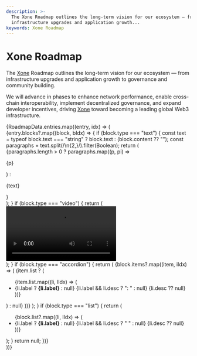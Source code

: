 ```yaml
---
description: >-
  The Xone Roadmap outlines the long-term vision for our ecosystem — from
  infrastructure upgrades and application growth...
keywords: Xone Roadmap
---
```


# Xone Roadmap

The [Xone](https://xone.org/) Roadmap outlines the long-term vision for our ecosystem — from infrastructure upgrades and application growth to governance and community building.

We will advance in phases to enhance network performance, enable cross-chain interoperability, implement decentralized governance, and expand developer incentives, driving [Xone](https://xone.org/) toward becoming a leading global Web3 infrastructure.

<ChangelogTimeline className="mt-8">
  {RoadmapData.entries.map((entry, idx) => (
    <ChangelogEntry
      key={idx}
      date={entry.date}
      version={entry.version}
      title={entry.title}
      tags={entry.tags}
    >
      <div className="space-y-4">
      {entry.blocks?.map((block, bIdx) => {
        if (block.type === "text") {
          const text = typeof block.text === "string" ? block.text : (block.content ?? "");
          const paragraphs = text.split(/\n{2,}/).filter(Boolean);
          return (
            <div key={bIdx}>
              {paragraphs.length > 0
                ? paragraphs.map((p, pi) => <p key={pi}>{p}</p>)
                : <p>{text}</p>}
            </div>
          );
        }
        if (block.type === "video") {
          return (
            <div key={bIdx} className="rounded-lg overflow-hidden border border-gray-200 dark:border-gray-800">
              <Video src={block.src} isMt6={Boolean(block.isMt6)} />
            </div>
          );
        }
        if (block.type === "accordion") {
          return (
            <Accordion key={bIdx}>
              {block.items?.map((item, iIdx) => (
                <Accordion.Item key={iIdx} title={item.title} defaultOpen={Boolean(item.defaultOpen)}>
                  {item.list ? (
                    <ul>
                      {item.list.map((li, lIdx) => (
                        <li key={lIdx}>
                          {li.label ? <strong>{li.label}</strong> : null}
                          {li.label && li.desc ? ": " : null}
                          {li.desc ?? null}
                        </li>
                      ))}
                    </ul>
                  ) : null}
                </Accordion.Item>
              ))}
            </Accordion>
          );
        }
        if (block.type === "list") {
          return (
            <ul key={bIdx}>
              {block.list?.map((li, lIdx) => (
                <li key={lIdx}>
                  {li.label ? <strong>{li.label}</strong> : null}
                  {li.label && li.desc ? " " : null}
                  {li.desc ?? null}
                </li>
              ))}
            </ul>
          );
        }
        return null;
      })}
      </div>
    </ChangelogEntry>
  ))}
</ChangelogTimeline>

